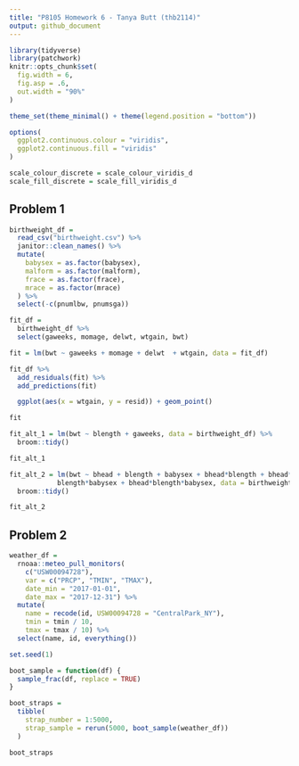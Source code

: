 ```yaml
---
title: "P8105 Homework 6 - Tanya Butt (thb2114)"
output: github_document
---
```


```r
library(tidyverse)
library(patchwork)
knitr::opts_chunk$set(
  fig.width = 6,
  fig.asp = .6,
  out.width = "90%"
)

theme_set(theme_minimal() + theme(legend.position = "bottom"))

options(
  ggplot2.continuous.colour = "viridis",
  ggplot2.continuous.fill = "viridis"
)

scale_colour_discrete = scale_colour_viridis_d
scale_fill_discrete = scale_fill_viridis_d
```

## Problem 1

```r
birthweight_df = 
  read_csv("birthweight.csv") %>% 
  janitor::clean_names() %>% 
  mutate(
    babysex = as.factor(babysex),
    malform = as.factor(malform),
    frace = as.factor(frace),
    mrace = as.factor(mrace)
  ) %>% 
  select(-c(pnumlbw, pnumsga)) 
```

```r
fit_df = 
  birthweight_df %>% 
  select(gaweeks, momage, delwt, wtgain, bwt)

fit = lm(bwt ~ gaweeks + momage + delwt  + wtgain, data = fit_df) 

fit_df %>% 
  add_residuals(fit) %>% 
  add_predictions(fit)

  ggplot(aes(x = wtgain, y = resid)) + geom_point()

fit


```

```r
fit_alt_1 = lm(bwt ~ blength + gaweeks, data = birthweight_df) %>% 
  broom::tidy()

fit_alt_1

fit_alt_2 = lm(bwt ~ bhead + blength + babysex + bhead*blength + bhead*babysex +
            blength*babysex + bhead*blength*babysex, data = birthweight_df) %>% 
  broom::tidy()

fit_alt_2
```

## Problem 2

```r
weather_df = 
  rnoaa::meteo_pull_monitors(
    c("USW00094728"),
    var = c("PRCP", "TMIN", "TMAX"), 
    date_min = "2017-01-01",
    date_max = "2017-12-31") %>%
  mutate(
    name = recode(id, USW00094728 = "CentralPark_NY"),
    tmin = tmin / 10,
    tmax = tmax / 10) %>%
  select(name, id, everything())

set.seed(1)
```

```r
boot_sample = function(df) {
  sample_frac(df, replace = TRUE)
}

boot_straps = 
  tibble(
    strap_number = 1:5000,
    strap_sample = rerun(5000, boot_sample(weather_df))
  )

boot_straps
```

